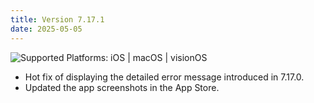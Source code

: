 ```yaml
---
title: Version 7.17.1
date: 2025-05-05
---
```


![Supported Platforms: iOS | macOS | visionOS](https://img.shields.io/badge/Platforms-iOS%20|%20macOS%20|%20visionOS-white)

* Hot fix of displaying the detailed error message introduced in 7.17.0.
* Updated the app screenshots in the App Store.
